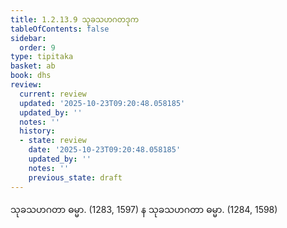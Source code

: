 ```yaml
---
title: 1.2.13.9 သုခသဟဂတဒုက
tableOfContents: false
sidebar:
  order: 9
type: tipitaka
basket: ab
book: dhs
review:
  current: review
  updated: '2025-10-23T09:20:48.058185'
  updated_by: ''
  notes: ''
  history:
  - state: review
    date: '2025-10-23T09:20:48.058185'
    updated_by: ''
    notes: ''
    previous_state: draft
---
```



<ReviewStatus review={frontmatter.review} showDetails={true} />

<HypothesisAnnotation frontmatter={frontmatter} />

<DynamicBreadcrumb />

<Division number="113" book="dhs" e="ch" v="29" p="14">

<Paragraph number="261" book="dhs">
သုခသဟဂတာ ဓမ္မာ. (<Emphasis>1283, 1597</Emphasis>)
</Paragraph>

<Paragraph number="262" book="dhs">
န သုခသဟဂတာ ဓမ္မာ. (<Emphasis>1284, 1598</Emphasis>)
</Paragraph>
</Division>